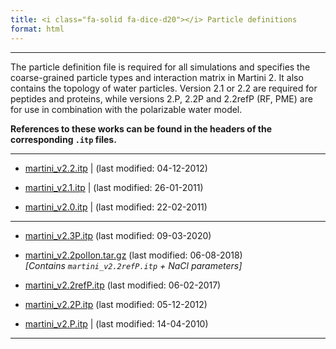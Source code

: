 ```yaml
---
title: <i class="fa-solid fa-dice-d20"></i> Particle definitions
format: html
---
```

<hr>

The particle definition file is required for all simulations and specifies the coarse-grained particle types and interaction matrix in Martini 2. It also contains the topology of water particles. Version 2.1 or 2.2 are required for peptides and proteins, while versions 2.P, 2.2P and 2.2refP (RF, PME) are for use in combination with the polarizable water model. 

**References to these works can be found in the headers of the corresponding `.itp` files.**

<hr>

- [martini_v2.2.itp](https://cgmartini-library.s3.ca-central-1.amazonaws.com/1_Downloads/ff_parameters/martini2/particle-definitions/martini_v2.2.itp) | (last modified: 04-12-2012)

- [martini_v2.1.itp](https://cgmartini-library.s3.ca-central-1.amazonaws.com/1_Downloads/ff_parameters/martini2/particle-definitions/martini_v2.1.itp) | (last modified: 26-01-2011)

- [martini_v2.0.itp](https://cgmartini-library.s3.ca-central-1.amazonaws.com/1_Downloads/ff_parameters/martini2/particle-definitions/martini_v2.0.itp) | (last modified: 22-02-2011)


<hr>

- [martini_v2.3P.itp](https://cgmartini-library.s3.ca-central-1.amazonaws.com/1_Downloads/ff_parameters/martini2/particle-definitions/martini_v2.3P.itp) (last modified: 09-03-2020)

- [martini_v2.2polIon.tar.gz](https://cgmartini-library.s3.ca-central-1.amazonaws.com/1_Downloads/ff_parameters/martini2/particle-definitions/martini_v2.2polIon.tar) (last modified: 06-08-2018) <br> *[Contains `martini_v2.2refP.itp` + NaCl parameters]*

- [martini_v2.2refP.itp](https://cgmartini-library.s3.ca-central-1.amazonaws.com/1_Downloads/ff_parameters/martini2/particle-definitions/martini_v2.2refP.itp) (last modified: 06-02-2017)

- [martini_v2.2P.itp](https://cgmartini-library.s3.ca-central-1.amazonaws.com/1_Downloads/ff_parameters/martini2/particle-definitions/martini_v2.2P.itp) (last modified: 05-12-2012)

- [martini_v2.P.itp](https://cgmartini-library.s3.ca-central-1.amazonaws.com/1_Downloads/ff_parameters/martini2/particle-definitions/martini_v2.P.itp) | (last modified: 14-04-2010)

<hr>